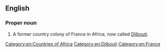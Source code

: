 ==English==
{{wikipedia}}

===Proper noun===
{{en-proper noun}}

# {{senseid|en|Q333126}}A former country colony of France in Africa, now called [[Djibouti]].

[[Category:en:Countries of Africa]]
[[Category:en:Djibouti]]
[[Category:en:France]]